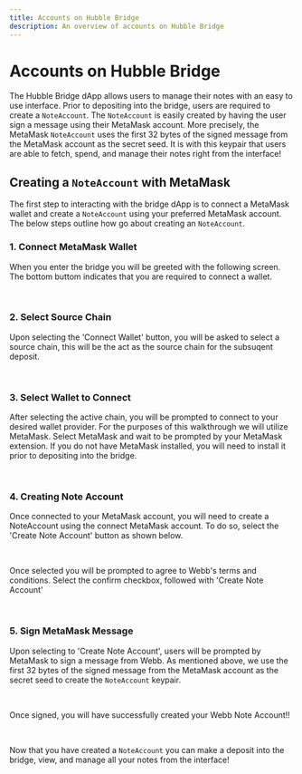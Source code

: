 ```yaml
---
title: Accounts on Hubble Bridge
description: An overview of accounts on Hubble Bridge
---
```



# Accounts on Hubble Bridge

The Hubble Bridge dApp allows users to manage their notes with an easy to use interface. Prior to depositing
into the bridge, users are required to create a `NoteAccount`. The `NoteAccount` is easily created by having the user
sign a message using their MetaMask account. More precisely, the MetaMask `NoteAccount` uses the first 32 bytes of the signed message
from the MetaMask account as the secret seed. It is with this keypair that users are able to fetch, spend, and manage their
notes right from the interface!

## Creating a `NoteAccount` with MetaMask

The first step to interacting with the bridge dApp is to connect a MetaMask wallet and create a `NoteAccount` using your preferred
MetaMask account. The below steps outline how go about creating an `NoteAccount`.

### **1. Connect MetaMask Wallet**

When you enter the bridge you will be greeted with the following screen. The bottom buttom indicates that you are required to
connect a wallet.

<br/>

<ConnectWallet />

### **2. Select Source Chain**

Upon selecting the 'Connect Wallet' button, you will be asked to select a source chain,
this will be the act as the source chain for the subsuqent deposit.

<br />

<SelectSourceChain />

### **3. Select Wallet to Connect**

After selecting the active chain, you will be prompted to connect to your desired wallet provider.
For the purposes of this walkthrough we will utilize MetaMask. Select MetaMask and wait to be prompted
by your MetaMask extension. If you do not have MetaMask installed, you will need to install it prior to
depositing into the bridge.

<br />

<WalletComponent />

### **4. Creating Note Account**

Once connected to your MetaMask account, you will need to create a NoteAccount using the connect MetaMask account.
To do so, select the 'Create Note Account' button as shown below.

<br />

<CreateNoteAccount />

Once selected you will be prompted to agree to Webb's terms and conditions. Select the confirm checkbox, followed with
'Create Note Account'

<br />

<CreateNoteAccountPrompt />

### **5. Sign MetaMask Message**

Upon selecting to 'Create Note Account', users will be prompted by MetaMask to sign a message from Webb. As mentioned above,
we use the first 32 bytes of the signed message from the MetaMask account as the secret seed to create the `NoteAccount` keypair.

<br />

<SignatureRequestPrompt />

Once signed, you will have successfully created your Webb Note Account!!

<br/>

<AccountCongrats />

Now that you have created a `NoteAccount` you can make a deposit into the bridge, view, and manage all your notes from the interface!
